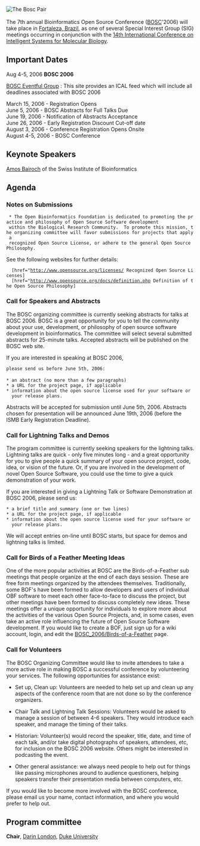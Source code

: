 [[Image:Pear.png|The Bosc Pair]]
<br><br>
The 7th annual Bioinformatics Open Source Conference ([[BOSC]]'2006) will take place in [[wp:Fortaleza, Brazil|Fortaleza, Brazil]], as one of several Special Interest Group (SIG) meetings occurring in conjunction with the [http://ismb2006.cbi.cnptia.embrapa.br/ 14th International Conference on Intelligent Systems for Molecular Biology]. 


==Important Dates==

Aug 4-5, 2006 '''BOSC 2006'''

[http://eventful.com/groups/G0-001-000014747-0 BOSC Eventful Group] : This site provides an ICAL feed which will include all deadlines associated with BOSC 2006


March 15, 2006 - Registration Opens<br>
June 5, 2006 - BOSC Abstracts for Full Talks Due<br>
June 19, 2006 - Notification of Abstracts Acceptance<br>
June 26, 2006 - Early Registration Discount Cut-off date<br>
August 3, 2006 - Conference Registration Opens Onsite<br>
August 4-5, 2006 - BOSC Conference

==Keynote Speakers==
[http://ca.expasy.org/people/amos.html Amos Bairoch] of the Swiss Institute of Bioinformatics

==Agenda==

===Notes on Submissions===
  * The Open Bioinformatics Foundation is dedicated to promoting the practice and philosophy of Open Source Software development 
  within the Biological Research Community.  To promote this mission, the organizing committee will favor submissions for projects that apply a 
  recognized Open Source License, or adhere to the general Open Source Philosophy.

See the following websites for further details:
   [href="http://www.opensource.org/licenses/ Recognized Open Source Licenses]
   [href="http://www.opensource.org/docs/definition.php Definition of the Open Source Philosophy]

===Call for Speakers and Abstracts===
The BOSC organizing committee is currently seeking abstracts
for talks at BOSC 2006.  BOSC is a great opportunity for you to tell the community about 
your use, development, or philosophy of open source software development 
in bioinformatics. The committee will select several submitted abstracts 
for 25-minute talks. Accepted abstracts will be published on the BOSC web site.


If you are interested in speaking at BOSC 2006, 
 please send us before June 5th, 2006:
 
 * an abstract (no more than a few paragraphs)
 * a URL for the project page, if applicable
 * information about the open source license used for your software or 
   your release plans.

Abstracts will be accepted for submission until June 5th, 2006.
Abstracts chosen for presentation will be announced June 19th, 2006 
(before the ISMB Early Registration Deadline).

===Call for Lightning Talks and Demos===
The program committee is currently seeking speakers for the lightning 
talks. Lightning talks are quick - only five minutes long - and a great
opportunity for you to give people a quick summary of your open source project,
code, idea, or vision of the future.  Or, if you are
involved in the development of novel Open Source Software, you could
use the time to give a quick demonstration of your work.

If you are interested in giving a Lightning Talk or Software Demonstration
at BOSC 2006, please send us:

 * a brief title and summary (one or two lines)
 * a URL for the project page, if applicable
 * information about the open source license used for your software or 
   your release plans.

We will accept entries on-line until BOSC starts, but
space for demos and lightning talks is limited.

===Call for Birds of a Feather Meeting Ideas===

One of the more popular activities at BOSC are
the Birds-of-a-Feather sub meetings that people
organize at the end of each days session.  These
are free form meetings organized by the attendees
themselves.  Traditionally, some BOF's have been
formed to allow developers and users of individual
OBF software to meet each other face-to-face to discuss
the project, but other meetings have been formed to
discuss completely new ideas.  These meetings offer
a unique opportunity for individuals to explore more
about the activities of the various Open Source Projects,
and, in some cases, even take an active role influencing
the future of Open Source Software development.  If
you would like to create a BOF, just sign up for a
wiki account, login, and edit the [[BOSC_2006/Birds-of-a-Feather]] page.

===Call for Volunteers===
The BOSC Organizing Committee would like to invite attendees
to take a more active role in making BOSC a successful conference
by volunteering your services.  The following opportunities for 
assistance exist:

* Set up, Clean up:  Volunteers are needed to help set up and clean up any aspects of the conference room that are not done so by the conference organizers.

* Chair Talk and Lightning Talk Sessions:  Volunteers would be asked to manage a session of between 4-6 speakers.  They would introduce each speaker, and manage the timing of their talks.

* Historian: Volunteer(s) would record the speaker, title, date, and time of each talk, and/or take digital photographs of speakers, attendees, etc, for inclusion on the BOSC 2006 website.  Others might be interested in podcasting the event.

* Other general assistance: we always need people to help out for things like passing microphones around to audience questioners, helping speakers transfer their presentation media between computers, etc.

If you would like to become more involved with the BOSC conference, please email us your name, contact information, and where you would prefer to help out.

==Program committee==
'''Chair''', [mailto:darin.london@duke.edu Darin London], [http://www.duke.edu Duke University]
